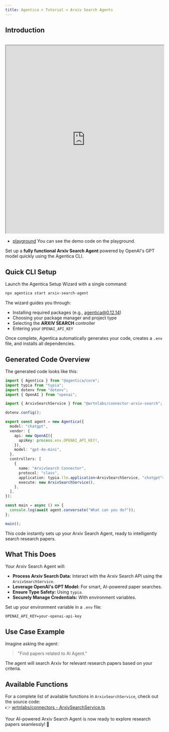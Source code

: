 ```yaml
---
title: Agentica > Tutorial > Arxiv Search Agents
---
```


## Introduction

<br />
<iframe
  src="https://www.youtube.com/embed/NkvVrZSGbuc"
  title="Agentica: Search for papers in Arxiv"
  width="100%"
  height="600"
  allow="accelerometer; autoplay; clipboard-write; encrypted-media; gyroscope; picture-in-picture; web-share"
  referrerPolicy="strict-origin-when-cross-origin"
  allowFullScreen
></iframe>

- [playground](https://stackblitz.com/~/github.com/wrtnlabs/agentica-tutorial-arxiv?file=README.md) You can see the demo code on the playground.

Set up a **fully functional Arxiv Search Agent** powered by OpenAI's GPT model quickly using the Agentica CLI.

## Quick CLI Setup

Launch the Agentica Setup Wizard with a single command:

```bash
npx agentica start arxiv-search-agent
```

The wizard guides you through:

- Installing required packages (e.g., agentica@0.12.14)
- Choosing your package manager and project type
- Selecting the **ARXIV SEARCH** controller
- Entering your `OPENAI_API_KEY`

Once complete, Agentica automatically generates your code, creates a `.env` file, and installs all dependencies.

## Generated Code Overview

The generated code looks like this:

```typescript
import { Agentica } from "@agentica/core";
import typia from "typia";
import dotenv from "dotenv";
import { OpenAI } from "openai";

import { ArxivSearchService } from "@wrtnlabs/connector-arxiv-search";

dotenv.config();

export const agent = new Agentica({
  model: "chatgpt",
  vendor: {
    api: new OpenAI({
      apiKey: process.env.OPENAI_API_KEY!,
    }),
    model: "gpt-4o-mini",
  },
  controllers: [
    {
      name: "ArxivSearch Connector",
      protocol: "class",
      application: typia.llm.application<ArxivSearchService, "chatgpt">(),
      execute: new ArxivSearchService(),
    },
  ],
});

const main = async () => {
  console.log(await agent.conversate("What can you do?"));
};

main();
```

This code instantly sets up your Arxiv Search Agent, ready to intelligently search research papers.

## What This Does

Your Arxiv Search Agent will:

- **Process Arxiv Search Data:** Interact with the Arxiv Search API using the `ArxivSearchService`.
- **Leverage OpenAI's GPT Model:** For smart, AI-powered paper searches.
- **Ensure Type Safety:** Using `typia`.
- **Securely Manage Credentials:** With environment variables.

Set up your environment variable in a `.env` file:

```env
OPENAI_API_KEY=your-openai-api-key
```

## Use Case Example

Imagine asking the agent:

> "Find papers related to AI Agent."

The agent will search Arxiv for relevant research papers based on your criteria.

## Available Functions

For a complete list of available functions in `ArxivSearchService`, check out the source code:  
👉 [wrtnlabs/connectors - ArxivSearchService.ts](https://github.com/wrtnlabs/connectors/blob/main/packages/arxiv_search/src/arxiv_search/ArxivSearchService.ts)

Your AI-powered Arxiv Search Agent is now ready to explore research papers seamlessly! 🚀
